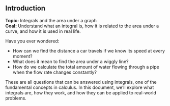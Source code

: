## Introduction

**Topic:** Integrals and the area under a graph  
**Goal:** Understand what an integral is, how it is related to the area under a curve, and how it is used in real life.

Have you ever wondered:

- How can we find the distance a car travels if we know its speed at every moment?
- What does it mean to find the area under a wiggly line?
- How do we calculate the total amount of water flowing through a pipe when the flow rate changes constantly?

These are all questions that can be answered using integrals, one of the fundamental concepts in calculus. In this document, we'll explore what integrals are, how they work, and how they can be applied to real-world problems.
